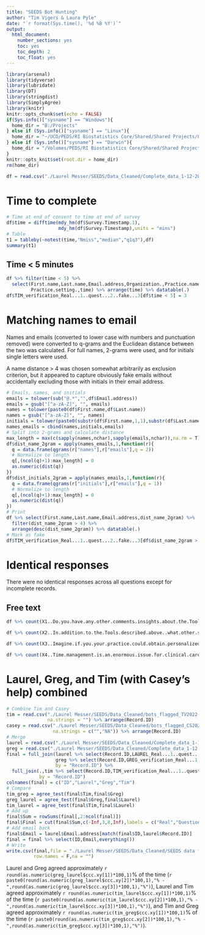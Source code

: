 ```yaml
---
title: "SEEDS Bot Hunting"
author: "Tim Vigers & Laura Pyle"
date: "`r format(Sys.time(), '%d %B %Y')`"
output:
  html_document:
    number_sections: yes
    toc: yes
    toc_depth: 2
    toc_float: yes
---
```


```r
library(arsenal)
library(tidyverse)
library(lubridate)
library(DT)
library(stringdist)
library(SimplyAgree)
library(knitr)
knitr::opts_chunk$set(echo = FALSE)
if(Sys.info()["sysname"] == "Windows"){
  home_dir = "B:/Projects"
} else if (Sys.info()["sysname"] == "Linux"){
  home_dir = "~/UCD/PEDS/RI Biostatistics Core/Shared/Shared Projects/Laura/BDC/Projects"
} else if (Sys.info()["sysname"] == "Darwin"){
  home_dir = "/Volumes/PEDS/RI Biostatistics Core/Shared/Shared Projects/Laura/BDC/Projects"
}
knitr::opts_knit$set(root.dir = home_dir)
rm(home_dir)
```

```r
df = read.csv("./Laurel Messer/SEEDS/Data_Cleaned/Complete_data_1-12-2022.csv",na.strings = "")
```

# Time to complete

```r
# Time at end of consent to time at end of survey
df$time = difftime(mdy_hm(df$Survey.Timestamp.1),
                   mdy_hm(df$Survey.Timestamp),units = "mins")
# Table
t1 = tableby(~notest(time,"Nmiss","median","q1q3"),df)
summary(t1)
```

## Time < 5 minutes

```r
df %>% filter(time < 5) %>%
  select(First.name,Last.name,Email.address,Organization.,Practice.name.,
         Practice.setting.,time) %>% arrange(time) %>% datatable(.)
df$TIM_verification_Real...1..quest...2..fake...3[df$time < 5] = 3
```

# Matching names to email

Names and emails (converted to lower case with numbers and punctuation removed) were converted to q-grams and the Euclidean distance between the two was calculated. For full names, 2-grams were used, and for initials single letters were used. 

A name distance > 4 was chosen somewhat arbitrarily as exclusion criterion, but it appeared to capture obviously fake emails without accidentally excluding those with initials in their email address. 

```r
# Emails, names, and initials 
emails = tolower(sub("@.*","",df$Email.address))
emails = gsub("[^a-zA-Z]", "", emails)
names = tolower(paste0(df$First.name,df$Last.name))
names = gsub("[^a-zA-Z]", "", names)
initials = tolower(paste0(substr(df$First.name,1,1),substr(df$Last.name,1,1)))
names_emails = cbind(names,initials,emails)
# Split into 2-grams and calculate distance
max_length = max(c(sapply(names,nchar),sapply(emails,nchar)),na.rm = T)
df$dist_name_2gram = apply(names_emails,1,function(r){
  q = data.frame(qgrams(r["names"],r["emails"],q = 2))
  # Normalize to length
  q[,(ncol(q)+1):max_length] = 0
  as.numeric(dist(q))
})
df$dist_initials_2gram = apply(names_emails,1,function(r){
  q = data.frame(qgrams(r["initials"],r["emails"],q = 1))
  # Normalize to length
  q[,(ncol(q)+1):max_length] = 0
  as.numeric(dist(q))
})
# Print
df %>% select(First.name,Last.name,Email.address,dist_name_2gram) %>% 
  filter(dist_name_2gram > 4) %>%
  arrange(desc(dist_name_2gram)) %>% datatable(.)
# Mark as fake
df$TIM_verification_Real...1..quest...2..fake...3[df$dist_name_2gram > 4] = 3
```

# Identical responses

There were no identical responses across all questions except for incomplete records. 

## Free text

```r
df %>% count(X1..Do.you.have.any.other.comments.insights.about.the.Tools.listed.above.that.would.help.us.create.meaningful.Tools..Please.be.as.descriptive.as.possible.) %>% arrange(desc(n)) %>% filter(n > 1) %>% kable(.)

df %>% count(X2..In.addition.to.the.Tools.described.above..what.other.support.or.resources.would.help.you.utilize.diabetes.devices.more.in.your.clinical.practice..Please.be.as.descriptive.as.possible.) %>% arrange(desc(n)) %>% filter(n > 1) %>% kable(.)

df %>% count(X3..Imagine.if.you.your.practice.could.obtain.personalized.support.for.diabetes.devices.from.a.specialty.diabetes.center..Please.describe.in.as.much.detail.as.possible.what.that.would.ideally.entail.Example..Would.you.prefer.one.time.set.up.assistance..periodic.check.ins..or.more.intensive.communication..What.would.be.the.most.important.topics.for.support..workflow..how.to.adjust.insulin.doses..device.training..patient.education..etc....) %>% arrange(desc(n)) %>% filter(n > 1) %>% kable(.)

df %>% count(X4..Time.management.is.an.enormous.issue.for.clinical.care.appointments..In.what.ways.could.you.envision.an.Online.Diabetes.Device.Pathway.helping.with.time.management.during.or.after.clinical.care.visits.) %>% arrange(desc(n)) %>% filter(n > 1) %>% kable(.)
```

# Laurel, Greg, and Tim (with Casey's help) combined

```r
# Combine Tim and Casey
tim = read.csv("./Laurel Messer/SEEDS/Data_Cleaned/bots_flagged_TV2022-01-14.csv",
               na.strings = "") %>% arrange(Record.ID)
casey = read.csv("./Laurel Messer/SEEDS/Data_Cleaned/bots_flagged_CS2022-01-14.csv",
                 na.strings = c("","NA")) %>% arrange(Record.ID)
# Merge
laurel = read.csv("./Laurel Messer/SEEDS/Data_Cleaned/Complete_data_1-12-2022_Laurel.csv")
greg = read.csv("./Laurel Messer/SEEDS/Data_Cleaned/Complete_data_1-12-2022_Greg.csv")
final = full_join(laurel %>% select(Record.ID,LAUREL_Real...1..quest...2..fake...3),
                  greg %>% select(Record.ID,GREG_verification_Real...1..quest...2..fake...3),
                  by = "Record.ID") %>%
  full_join(.,tim %>% select(Record.ID,TIM_verification_Real...1..quest...2..fake...3),
            by = "Record.ID")
colnames(final) = c("ID","Laurel","Greg","Tim")
# Compare
tim_greg = agree_test(final$Tim,final$Greg)
greg_laurel = agree_test(final$Greg,final$Laurel)
tim_laurel = agree_test(final$Tim,final$Laurel)
# Add up
final$Sum = rowSums(final[,2:ncol(final)])
final$Final = cut(final$Sum,c(-Inf,3,8,Inf),labels = c("Real","Questionable","Fake"))
# Add email back
final$Email = laurel$Email.address[match(final$ID,laurel$Record.ID)]
final = final %>% select(ID,Email,everything())
# Write
write.csv(final,file = "./Laurel Messer/SEEDS/Data_Cleaned/SEEDS data flagged 2022-01-18.csv",
          row.names = F,na = "")
```

Laurel and Greg agreed approximately `r round(as.numeric(greg_laurel$ccc.xy[1])*100,1)`% of the time (`r paste0(round(as.numeric(greg_laurel$ccc.xy[2])*100,1),"% - ",round(as.numeric(greg_laurel$ccc.xy[3])*100,1),"%")`), Laurel and Tim agreed approximately `r round(as.numeric(tim_laurel$ccc.xy[1])*100,1)`% of the time (`r paste0(round(as.numeric(tim_laurel$ccc.xy[2])*100,1),"% - ",round(as.numeric(tim_laurel$ccc.xy[3])*100,1),"%")`), and Tim and Greg agreed approximately `r round(as.numeric(tim_greg$ccc.xy[1])*100,1)`% of the time (`r paste0(round(as.numeric(tim_greg$ccc.xy[2])*100,1),"% - ",round(as.numeric(tim_greg$ccc.xy[3])*100,1),"%")`).